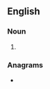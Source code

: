 ==English==

===Noun===
{{head|en|noun plural form}}

# {{plural of|hindgut|lang=en}}

===Anagrams===
* {{anagrams|en|undights}}